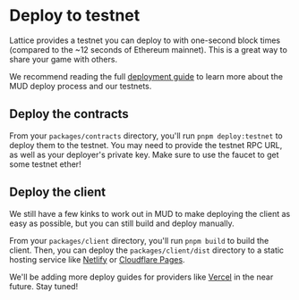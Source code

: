 # Deploy to testnet

Lattice provides a testnet you can deploy to with one-second block times (compared to the ~12 seconds of Ethereum mainnet). This is a great way to share your game with others.

We recommend reading the full [deployment guide](/cli#deploy) to learn more about the MUD deploy process and our testnets.

## Deploy the contracts

From your `packages/contracts` directory, you'll run `pnpm deploy:testnet` to deploy them to the testnet. You may need to provide the testnet RPC URL, as well as your deployer's private key. Make sure to use the faucet to get some testnet ether!

## Deploy the client

We still have a few kinks to work out in MUD to make deploying the client as easy as possible, but you can still build and deploy manually.

From your `packages/client` directory, you'll run `pnpm build` to build the client. Then, you can deploy the `packages/client/dist` directory to a static hosting service like [Netlify](https://www.netlify.com/) or [Cloudflare Pages](https://pages.cloudflare.com/).

We'll be adding more deploy guides for providers like [Vercel](https://vercel.com/) in the near future. Stay tuned!
